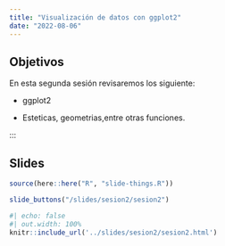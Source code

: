 ```yaml
---
title: "Visualización de datos con ggplot2"
date: "2022-08-06"
---
```


## Objetivos

En esta segunda sesión revisaremos los siguiente:

- ggplot2

- Esteticas, geometrias,entre otras funciones.

:::


## Slides

```r
source(here::here("R", "slide-things.R"))
```

```r
slide_buttons("/slides/sesion2/sesion2")
```

```r
#| echo: false
#| out.width: 100%
knitr::include_url('../slides/sesion2/sesion2.html')
```
